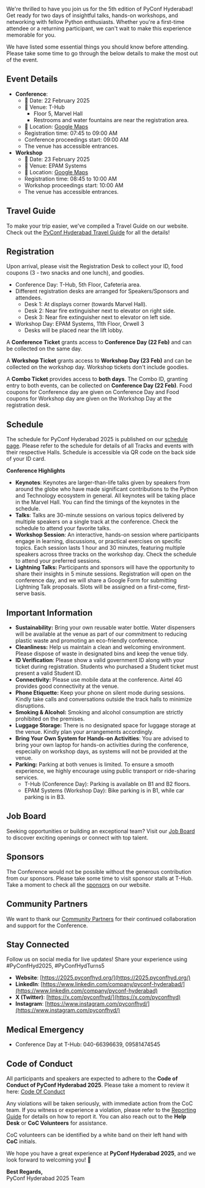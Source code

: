We're thrilled to have you join us for the 5th edition of PyConf Hyderabad! Get ready for two days of insightful talks, hands-on workshops, and networking with fellow Python enthusiasts. Whether you're a first-time attendee or a returning participant, we can't wait to make this experience memorable for you.

We have listed some essential things you should know before attending. Please take some time to go through the below details to make the most out of the event.

## Event Details

- **Conference**:
  - 📅 Date: 22 February 2025
  - 📍 Venue: T-Hub
    - Floor 5, Marvel Hall
    - Restrooms and water fountains are near the registration area.
  - 🔗 Location: [Google Maps](https://maps.app.goo.gl/xDkTnPApM7GsfE1F9)
  - Registration time: 07:45 to 09:00 AM
  - Conference proceedings start: 09:00 AM
  - The venue has accessible entrances.
- **Workshop**
  - 📅 Date: 23 February 2025
  - 📍 Venue: EPAM Systems
  - 🔗 Location: [Google Maps](https://maps.app.goo.gl/4Yd1nY3zNJd3kPaw9)
  - Registration time: 08:45 to 10:00 AM
  - Workshop proceedings start: 10:00 AM
  - The venue has accessible entrances.

## Travel Guide

To make your trip easier, we've compiled a Travel Guide on our website. Check out the [PyConf Hyderabad Travel Guide](/travel) for all the details!

## Registration

Upon arrival, please visit the Registration Desk to collect your ID, food coupons (3 - two snacks and one lunch), and goodies.

- Conference Day: T-Hub, 5th Floor, Cafeteria area.
- Different registration desks are arranged for Speakers/Sponsors and attendees.
  - Desk 1: At displays corner (towards Marvel Hall).
  - Desk 2: Near fire extinguisher next to elevator on right side.
  - Desk 3: Near fire extinguisher next to elevator on left side.
- Workshop Day: EPAM Systems, 11th Floor, Orwell 3
  - Desks will be placed near the lift lobby.

A **Conference Ticket** grants access to **Conference Day (22 Feb)** and can be collected on the same day.

A **Workshop Ticket** grants access to **Workshop Day (23 Feb)** and can be collected on the workshop day. Workshop tickets don't include goodies.

A **Combo Ticket** provides access to **both days**. The Combo ID, granting entry to both events, can be collected on **Conference Day (22 Feb)**. Food coupons for Conference day are given on Conference Day and Food coupons for Workshop day are given on the Workshop Day at the registration desk.

## Schedule

The schedule for PyConf Hyderabad 2025 is published on our [schedule page](/schedule). Please refer to the schedule for details of all Tracks and events with their respective Halls. Schedule is accessible via QR code on the back side of your ID card.

**Conference Highlights**

- **Keynotes**: Keynotes are larger-than-life talks given by speakers from around the globe who have made significant contributions to the Python and Technology ecosystem in general. All keynotes will be taking place in the Marvel Hall. You can find the timings of the keynotes in the schedule.
- **Talks**: Talks are 30-minute sessions on various topics delivered by multiple speakers on a single track at the conference. Check the schedule to attend your favorite talks.
- **Workshop Session**: An interactive, hands-on session where participants engage in learning, discussions, or practical exercises on specific topics. Each session lasts 1 hour and 30 minutes, featuring multiple speakers across three tracks on the workshop day. Check the schedule to attend your preferred sessions.
- **Lightning Talks:** Participants and sponsors will have the opportunity to share their insights in 5 minute sessions. Registration will open on the conference day, and we will share a Google Form for submitting Lightning Talk proposals. Slots will be assigned on a first-come, first-serve basis.

## Important Information

- **Sustainability:** Bring your own reusable water bottle. Water dispensers will be available at the venue as part of our commitment to reducing plastic waste and promoting an eco-friendly conference.
- **Cleanliness:** Help us maintain a clean and welcoming environment. Please dispose of waste in designated bins and keep the venue tidy.
- **ID Verification**: Please show a valid government ID along with your ticket during registration. Students who purchased a Student ticket must present a valid Student ID.
- **Connectivity:** Please use mobile data at the conference. Airtel 4G provides good connectivity at the venue.
- **Phone Etiquette:** Keep your phone on silent mode during sessions. Kindly take calls and conversations outside the track halls to minimize disruptions.
- **Smoking & Alcohol:** Smoking and alcohol consumption are strictly prohibited on the premises.
- **Luggage Storage:** There is no designated space for luggage storage at the venue. Kindly plan your arrangements accordingly.
- **Bring Your Own System for Hands-on Activities**: You are advised to bring your own laptop for hands-on activities during the conference, especially on workshop days, as systems will not be provided at the venue.
- **Parking:** Parking at both venues is limited. To ensure a smooth experience, we highly encourage using public transport or ride-sharing services.
  - T-Hub (Conference Day): Parking is available on B1 and B2 floors.
  - EPAM Systems (Workshop Day): Bike parking is in B1, while car parking is in B3.

## Job Board

Seeking opportunities or building an exceptional team? Visit our [Job Board](/job-board) to discover exciting openings or connect with top talent.

## Sponsors

The Conference would not be possible without the generous contribution from our sponsors. Please take some time to visit sponsor stalls at T-Hub. Take a moment to check all the [sponsors](/#sponsors) on our website.

## Community Partners

We want to thank our [Community Partners](/#community-partners) for their continued collaboration and support for the Conference.

## Stay Connected

Follow us on social media for live updates! Share your experience using #PyConfHyd2025, #PyConfHydTurns5

- **Website**: [https://2025.pyconfhyd.org/](https://2025.pyconfhyd.org/)
- **LinkedIn**: [https://www.linkedin.com/company/pyconf-hyderabad/](https://www.linkedin.com/company/pyconf-hyderabad)
- **X (Twitter)**: [https://x.com/pyconfhyd/](https://x.com/pyconfhyd)
- **Instagram**: [https://www.instagram.com/pyconfhyd/](https://www.instagram.com/pyconfhyd/)

## Medical Emergency

- Conference Day at T-Hub: 040-66396639, 09581474545

## Code of Conduct

All participants and speakers are expected to adhere to the **Code of Conduct of PyConf Hyderabad 2025**. Please take a moment to review it here: [Code Of Conduct](/code-of-conduct)

Any violations will be taken seriously, with immediate action from the CoC team. If you witness or experience a violation, please refer to the [Reporting Guide](/reporting-guide) for details on how to report it. You can also reach out to the **Help Desk** or **CoC Volunteers** for assistance.

CoC volunteers can be identified by a white band on their left hand with **CoC** initials.

We hope you have a great experience at **PyConf Hyderabad 2025**, and we look forward to welcoming you\! 🚀

**Best Regards,**  
PyConf Hyderabad 2025 Team

